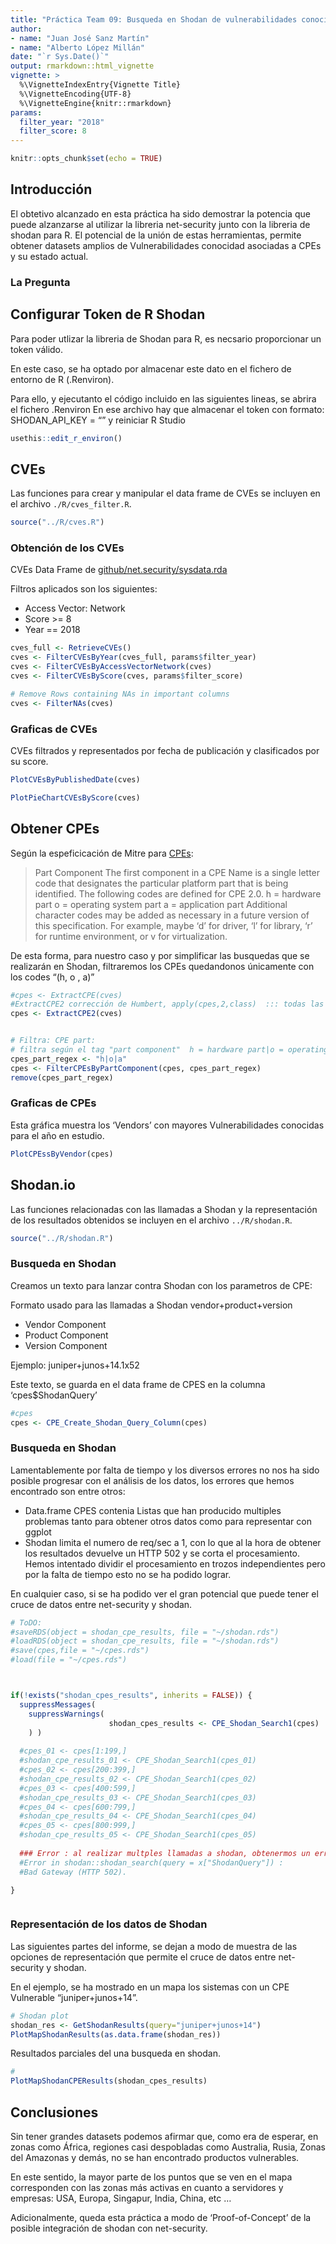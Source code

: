 ```yaml
---
title: "Práctica Team 09: Busqueda en Shodan de vulnerabilidades conocidas recientes"
author: 
- name: "Juan José Sanz Martín"
- name: "Alberto López Millán"
date: "`r Sys.Date()`"
output: rmarkdown::html_vignette
vignette: >
  %\VignetteIndexEntry{Vignette Title}
  %\VignetteEncoding{UTF-8}
  %\VignetteEngine{knitr::rmarkdown}
params:
  filter_year: "2018"
  filter_score: 8
---
```


```r
knitr::opts_chunk$set(echo = TRUE)
```


## Introducción

El obtetivo alcanzado en esta práctica ha sido demostrar la potencia que puede alzanzarse al utilizar la libreria net-security junto con la libreria de shodan para R. El potencial de la unión de estas herramientas, permite obtener datasets amplios de Vulnerabilidades conocidad asociadas a CPEs y su estado actual.

### La Pregunta



## Configurar Token de R Shodan

Para poder utlizar la libreria de Shodan para R, es necsario proporcionar un token válido. 

En este caso, se ha optado por almacenar este dato en el fichero de entorno de R (.Renviron).

Para ello, y ejecutanto el código incluido en las siguientes lineas, se abrira el fichero .Renviron
En ese archivo hay que almacenar el token con formato: SHODAN_API_KEY = "<token>" y reiniciar R Studio

```r
usethis::edit_r_environ()
```


## CVEs

Las funciones para crear y manipular el data frame de CVEs se incluyen en el archivo `./R/cves_filter.R`.

```r
source("../R/cves.R")
```

### Obtención de los CVEs

CVEs Data Frame de [github/net.security/sysdata.rda](https://github.com/r-net-tools/security.datasets/raw/master/net.security/sysdata.rda)

Filtros aplicados son los siguientes:

- Access Vector: Network
- Score >= 8
- Year == 2018


```r
cves_full <- RetrieveCVEs()
cves <- FilterCVEsByYear(cves_full, params$filter_year)
cves <- FilterCVEsByAccessVectorNetwork(cves)
cves <- FilterCVEsByScore(cves, params$filter_score)

# Remove Rows containing NAs in important columns
cves <- FilterNAs(cves)


```

### Graficas de CVEs

CVEs filtrados y representados por fecha de publicación y clasificados por su score.

```r

PlotCVEsByPublishedDate(cves)

```


```r

PlotPieChartCVEsByScore(cves)

```

## Obtener CPEs

Según la espeficicación de Mitre para [CPEs](https://cpe.mitre.org/files/cpe-specification_2.1.pdf):

> Part Component
> The first component in a CPE Name is a single letter code that designates the particular platform
> part that is being identified. The following codes are defined for CPE 2.0.
>  h = hardware part
>  o = operating system part
>  a = application part
> Additional character codes may be added as necessary in a future version of this specification.
> For example, maybe 'd' for driver, 'l' for library, 'r' for runtime environment, or v for
> virtualization. 

De esta forma, para nuestro caso y por simplificar las busquedas que se realizarán en Shodan, filtraremos los CPEs quedandonos únicamente con los codes "(h, o , a)"


```r
#cpes <- ExtractCPE(cves)
#ExtractCPE2 corrección de Humbert, apply(cpes,2,class)  ::: todas las columnas eran listas
cpes <- ExtractCPE2(cves)


# Filtra: CPE part: 
# filtra según el tag "part component"  h = hardware part|o = operating system part|a = application part
cpes_part_regex <- "h|o|a"
cpes <- FilterCPEsByPartComponent(cpes, cpes_part_regex)
remove(cpes_part_regex)

```
### Graficas de CPEs

Esta gráfica muestra los 'Vendors' con mayores Vulnerabilidades conocidas para el año en estudio.


```r

PlotCPEssByVendor(cpes)

```

## Shodan.io

Las funciones relacionadas con las llamadas a Shodan y la representación de los resultados obtenidos se incluyen en el archivo `../R/shodan.R`.


```r
source("../R/shodan.R")
```

### Busqueda en Shodan


Creamos un texto para lanzar contra Shodan con los parametros de CPE:

Formato usado para las llamadas a Shodan vendor+product+version

+ Vendor Component
+ Product Component
+ Version Component

Ejemplo: juniper+junos+14.1x52

Este texto, se guarda en el data frame de CPES en la columna 'cpes$ShodanQuery'

```r

#cpes
cpes <- CPE_Create_Shodan_Query_Column(cpes)


```

### Busqueda en Shodan

Lamentablemente por falta de tiempo y los diversos errores no nos ha sido posible progresar con el análisis de los datos, los errores que hemos encontrado son entre otros:

- Data.frame CPES contenia Listas que han producido multiples problemas tanto para obtener otros datos como para representar con ggplot
- Shodan limita el numero de req/sec a 1, con lo que al la hora de obtener los resultados devuelve un HTTP 502 y se corta el procesamiento. Hemos intentado dividir el procesamiento en trozos independientes pero por la falta de tiempo esto no se ha podido lograr. 

En cualquier caso, si se ha podido ver el gran potencial que puede tener el cruce de datos entre net-security y shodan.

```r


# ToDO:   
#saveRDS(object = shodan_cpe_results, file = "~/shodan.rds")
#loadRDS(object = shodan_cpe_results, file = "~/shodan.rds")
#save(cpes,file = "~/cpes.rds")
#load(file = "~/cpes.rds")



if(!exists("shodan_cpes_results", inherits = FALSE)) {
  suppressMessages(
    suppressWarnings(
                      shodan_cpes_results <- CPE_Shodan_Search1(cpes)
    ) )
  
  #cpes_01 <- cpes[1:199,]
  #shodan_cpe_results_01 <- CPE_Shodan_Search1(cpes_01)
  #cpes_02 <- cpes[200:399,]
  #shodan_cpe_results_02 <- CPE_Shodan_Search1(cpes_02)
  #cpes_03 <- cpes[400:599,]
  #shodan_cpe_results_03 <- CPE_Shodan_Search1(cpes_03)
  #cpes_04 <- cpes[600:799,]
  #shodan_cpe_results_04 <- CPE_Shodan_Search1(cpes_04)
  #cpes_05 <- cpes[800:999,]
  #shodan_cpe_results_05 <- CPE_Shodan_Search1(cpes_05)
  
  ### Error : al realizar multples llamadas a shodan, obtenermos un error 502. Tendriamos que trabajar con trozos del data frame más pequeños y/o utilizar un tiempo de espera más grande.
  #Error in shodan::shodan_search(query = x["ShodanQuery"]) : 
  #Bad Gateway (HTTP 502).

}



```


### Representación de los datos de Shodan


Las siguientes partes del informe, se dejan a modo de muestra de las opciones de representación que permite el cruce de datos entre net-security y shodan.

En el ejemplo, se ha mostrado en un mapa los sistemas con un CPE Vulnerable "juniper+junos+14".

```r

# Shodan plot
shodan_res <- GetShodanResults(query="juniper+junos+14")
PlotMapShodanResults(as.data.frame(shodan_res))
```


Resultados parciales del una busqueda en shodan.

```r

# 
PlotMapShodanCPEResults(shodan_cpes_results)


```



## Conclusiones

Sin tener grandes datasets podemos afirmar que, como era de esperar, en zonas como África, regiones casi despobladas como Australia, Rusia, Zonas del Amazonas y demás, no se han encontrado productos vulnerables.

En este sentido, la mayor parte de los puntos que se ven en el mapa corresponden con las zonas más activas en cuanto a servidores y empresas: USA, Europa, Singapur, India, China, etc ...

Adicionalmente, queda esta práctica a modo de 'Proof-of-Concept' de la posible integración de shodan con net-security.





